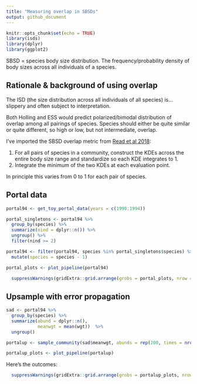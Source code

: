 ```yaml
---
title: "Measuring overlap in SBSDs"
output: github_document
---
```


```r
knitr::opts_chunk$set(echo = TRUE)
library(isds)
library(dplyr)
library(ggplot2)
```

SBSD = species body size distribution. The frequency/probability density of body sizes across all individuals of a species.

## Rationale & background of using overlap

The ISD (the size distribution across all individuals of all species) is...slippery and often subject to interpretation.

Both Holling and ESS would predict polarized/bimodal distribution of overlap among all pairings of species. Species should either be quite similar or quite different, so high or low, but not intermediate, overlap.

I've imported the SBSD overlap metric from [Read et al 2018](https://onlinelibrary.wiley.com/doi/full/10.1111/ecog.03641): 

1. For all pairs of species in a community, construct the KDEs across the entire body size range and standardize so each KDE integrates to 1. 
2. Integrate the minimum of the two KDEs at each evaluation point. 

In principle this varies from 0 to 1 for each pair of species.


## Portal data
```r
portal94 <- get_toy_portal_data(years = c(1990:1994))

portal_singletons <- portal94 %>%
  group_by(species) %>%
  summarize(nind = dplyr::n()) %>%
  ungroup() %>%
  filter(nind >= 2)

portal94 <- filter(portal94, species %in% portal_singletons$species) %>%
  mutate(species = species - 1)

portal_plots <- plot_pipeline(portal94)

```

```r
  suppressWarnings(gridExtra::grid.arrange(grobs = portal_plots, nrow = 1, top = grid::textGrob( "Portal",gp=grid::gpar(fontsize=12))))

```

## Upsample with error propagation

```r

sad <- portal94 %>%
  group_by(species) %>%
  summarize(abund = dplyr::n(),
            meanwgt = mean(wgt))  %>%
  ungroup()

portalup <- sample_community(sad$meanwgt, abunds = rep(200, times = nrow(sad))) 

portalup_plots <- plot_pipeline(portalup)

```
Here's the outcomes:

```r

  suppressWarnings(gridExtra::grid.arrange(grobs = portalup_plots, nrow = 1, top = grid::textGrob("Portal, upsampled",gp=grid::gpar(fontsize=12))))
```
